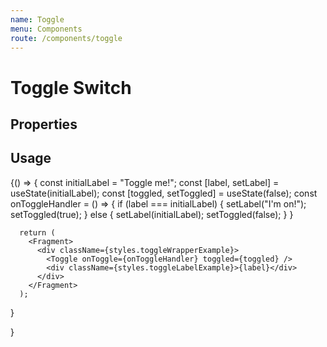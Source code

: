 ```yaml
---
name: Toggle
menu: Components
route: /components/toggle
---
```



# Toggle Switch

## Properties
<Props of={Toggle} />

## Usage

<Playground>
  {() => {
      const initialLabel = "Toggle me!";
      const [label, setLabel] = useState(initialLabel);
      const [toggled, setToggled] = useState(false);
      const onToggleHandler = () => {
        if (label === initialLabel) {
          setLabel("I'm on!"); 
          setToggled(true);
        } else {
          setLabel(initialLabel);
          setToggled(false);
        }
      }

      return (
        <Fragment>
          <div className={styles.toggleWrapperExample}>
            <Toggle onToggle={onToggleHandler} toggled={toggled} /> 
            <div className={styles.toggleLabelExample}>{label}</div>
          </div>
        </Fragment>
      );
  }
    
  }
</Playground>
